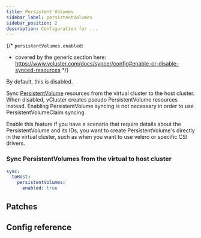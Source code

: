 ```yaml
---
title: Persistent Volumes
sidebar_label: persistentVolumes
sidebar_position: 2
description: Configuration for ...
---
```




{/*
`persistentVolumes.enabled`:
- covered by the generic section here: https://www.vcluster.com/docs/syncer/config#enable-or-disable-synced-resources
*/}

By default, this is disabled.

Sync [PersistentVolume](https://kubernetes.io/docs/concepts/storage/persistent-volumes/) resources from the virtual cluster to the host cluster. When disabled, vCluster creates pseudo PersistentVolume resources instead. Enabling PersistentVolume syncing is not necessary in order to use PersistentVolumeClaim syncing.

Enable this feature if you have a scenario that require details about the PersistentVolume and its IDs, you want to create PersistentVolume's directly in the virtual cluster, such as when you want to use velero or specific CSI drivers.

### Sync PersistentVolumes from the virtual to host cluster

```YAML
sync:
  toHost:
    persistentVolumes:
      enabled: true
```

## Patches

<Patches resource="persistentVolumes" path="metadata.annotations[*]" direction="toHost"  />

## Config reference

<EnableSwitch/>
